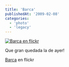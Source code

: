 ```yaml
---
title: 'Barca'
publishedAt: '2009-02-08'
categories:
  - 'photo'
  - 'legacy'
---
```


[![Barca en flickr](https://farm4.static.flickr.com/3359/3261769560_8fcab26968.jpg)](http://www.flickr.com/photos/ryck/3261769560/ 'Barca')

Que gran quedada la de ayer!

[Barca](http://www.flickr.com/photos/ryck/3261769560/) en flickr
